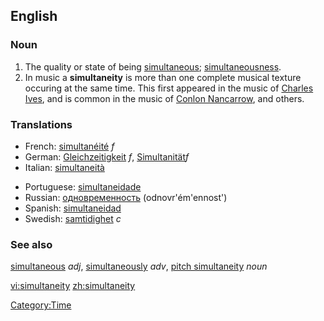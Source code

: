 ==English==
===Noun===
# The quality or state of being [[simultaneous]]; [[simultaneousness]].
# In music a '''simultaneity''' is more than one complete musical texture occuring at the same time. This first appeared in the music of [http://en.wikipedia.org/wiki/Charles_Ives Charles Ives], and is common in the music of [http://en.wikipedia.org/wiki/Conlon_Nancarrow Conlon Nancarrow], and others.

===Translations===
{{top}}
*French: [[simultanéité]] ''f''
*German: [[Gleichzeitigkeit]] ''f'', [[Simultanität]]''f''
*Italian: [[simultaneità]]
{{mid}}
*Portuguese: [[simultaneidade]]
*Russian: [[одновременность]] (odnovr'ém'ennost') {{f}}
*Spanish: [[simultaneidad]]
*Swedish: [[samtidighet]] ''c''
{{bottom}}

===See also===
[[simultaneous]] ''adj'', [[simultaneously]] ''adv'', [[pitch simultaneity]] ''noun''

[[Category:Time]]

[[vi:simultaneity]]
[[zh:simultaneity]]